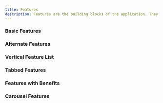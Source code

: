 ```yaml
---
title: Features
description: Features are the building blocks of the application. They are the reusable components that can be used in different parts of the application.
---
```


### Basic Features
<Preview>
<BasicFeatures />
</Preview>

### Alternate Features
<Preview>
<AlternateFeatures />
</Preview>

### Vertical Feature List
<Preview>
<VerticalFeatureList />
</Preview>

### Tabbed Features
<Preview>
<TabbedFeatures />
</Preview>

### Features with Benefits
<Preview>
<FeatureswithBenefits />
</Preview>

### Carousel Features
<Preview>
<CarouselFeatures />
</Preview>